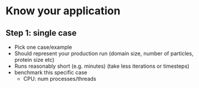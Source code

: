 # Know your application


## Step 1: single case

- Pick one case/example
- Should represent your production run
  (domain size, number of particles, protein size etc)
- Runs reasonably short (e.g. minutes)
  (take less iterations or timesteps)
- benchmark this specific case
  - CPU: num processes/threads